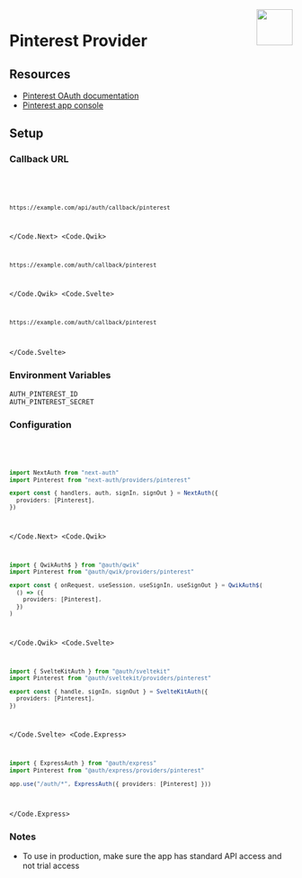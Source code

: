 
<img align="right" src="/img/providers/pinterest.svg" height="64" width="64" />

# Pinterest Provider

## Resources

- [Pinterest OAuth documentation](https://developers.pinterest.com/docs/getting-started/authentication/)
- [Pinterest app console](https://developers.pinterest.com/apps/)

## Setup

### Callback URL

<Code>
  <Code.Next>

```bash
https://example.com/api/auth/callback/pinterest
```

  </Code.Next>
  <Code.Qwik>

```bash
https://example.com/auth/callback/pinterest
```

  </Code.Qwik>
  <Code.Svelte>

```bash
https://example.com/auth/callback/pinterest
```

  </Code.Svelte>
</Code>

### Environment Variables

```
AUTH_PINTEREST_ID
AUTH_PINTEREST_SECRET
```

### Configuration

<Code>
  <Code.Next>

```ts filename="/auth.ts"
import NextAuth from "next-auth"
import Pinterest from "next-auth/providers/pinterest"

export const { handlers, auth, signIn, signOut } = NextAuth({
  providers: [Pinterest],
})
```

  </Code.Next>
  <Code.Qwik>
  
```ts filename="/src/routes/plugin@auth.ts"
import { QwikAuth$ } from "@auth/qwik"
import Pinterest from "@auth/qwik/providers/pinterest"

export const { onRequest, useSession, useSignIn, useSignOut } = QwikAuth$(
  () => ({
    providers: [Pinterest],
  })
)
```

  </Code.Qwik>
  <Code.Svelte>

```ts filename="/src/auth.ts"
import { SvelteKitAuth } from "@auth/sveltekit"
import Pinterest from "@auth/sveltekit/providers/pinterest"

export const { handle, signIn, signOut } = SvelteKitAuth({
  providers: [Pinterest],
})
```

  </Code.Svelte>
  <Code.Express>

```ts filename="/src/app.ts"
import { ExpressAuth } from "@auth/express"
import Pinterest from "@auth/express/providers/pinterest"

app.use("/auth/*", ExpressAuth({ providers: [Pinterest] }))
```

  </Code.Express>
</Code>

### Notes

- To use in production, make sure the app has standard API access and not trial access
